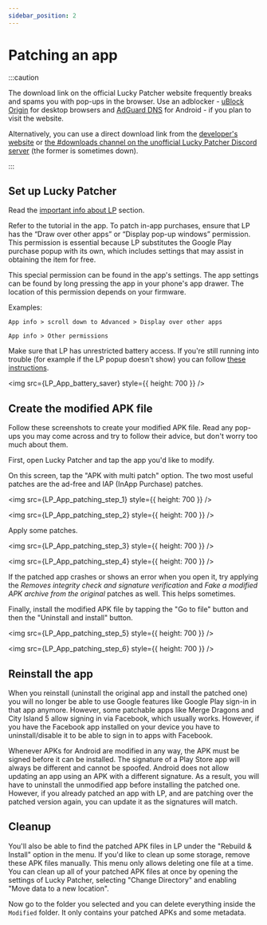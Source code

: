 ```yaml
---
sidebar_position: 2
---
```



# Patching an app

:::caution

The download link on the official Lucky Patcher website frequently breaks and spams you with pop-ups in the browser. Use an adblocker - [uBlock Origin](https://ublockorigin.com) for desktop browsers and [AdGuard DNS](https://adguard-dns.io/en/public-dns.html) for Android - if you plan to visit the website.

Alternatively, you can use a direct download link from the [developer's website](http://chelpus.com/luckypatcher/LuckyPatcherInstaller.apk) or [the #downloads channel on the unofficial Lucky Patcher Discord server](https://discord.gg/RS5ddYf7mw) (the former is sometimes down).

:::

## Set up Lucky Patcher

Read the [important info about LP](/docs/lp-info.md) section.

Refer to the tutorial in the app. To patch in-app purchases, ensure that LP has the “Draw over other apps” or “Display pop-up windows” permission. This permission is essential because LP substitutes the Google Play purchase popup with its own, which includes settings that may assist in obtaining the item for free.

This special permission can be found in the app's settings. The app settings can be found by long pressing the app in your phone's app drawer. The location of this permission depends on your firmware.

Examples:

`App info > scroll down to Advanced > Display over other apps`

`App info > Other permissions`

Make sure that LP has unrestricted battery access. If you're still running into trouble (for example if the LP popup doesn't show) you can follow [these instructions](https://dontkillmyapp.com/).

<img src={LP_App_battery_saver} style={{ height: 700 }} />

## Create the modified APK file

Follow these screenshots to create your modified APK file. Read any pop-ups you may come across and try to follow their advice, but don't worry too much about them.

First, open Lucky Patcher and tap the app you'd like to modify.

On this screen, tap the "APK with multi patch" option. The two most useful patches are the ad-free and IAP (InApp Purchase) patches.

<img src={LP_App_patching_step_1} style={{ height: 700 }} />

<Box m={2} display="inline" />

<img src={LP_App_patching_step_2} style={{ height: 700 }} />

Apply some patches.

<img src={LP_App_patching_step_3} style={{ height: 700 }} />

<Box m={2} display="inline" />

<img src={LP_App_patching_step_4} style={{ height: 700 }} />

If the patched app crashes or shows an error when you open it, try applying the _Removes integrity check and signature verification_ and _Fake a modified APK archive from the original_ patches as well. This helps sometimes.

Finally, install the modified APK file by tapping the "Go to file" button and then the "Uninstall and install" button.

<img src={LP_App_patching_step_5} style={{ height: 700 }} />

<Box m={2} display="inline" />

<img src={LP_App_patching_step_6} style={{ height: 700 }} />

## Reinstall the app

When you reinstall (uninstall the original app and install the patched one) you will no longer be able to use Google features like Google Play sign-in in that app anymore. However, some patchable apps like Merge Dragons and City Island 5 allow signing in via Facebook, which usually works. However, if you have the Facebook app installed on your device you have to uninstall/disable it to be able to sign in to apps with Facebook.

Whenever APKs for Android are modified in any way, the APK must be signed before it can be installed. The signature of a Play Store app will always be different and cannot be spoofed. Android does not allow updating an app using an APK with a different signature. As a result, you will have to uninstall the unmodified app before installing the patched one. However, if you already patched an app with LP, and are patching over the patched version again, you can update it as the signatures will match.

## Cleanup

You'll also be able to find the patched APK files in LP under the "Rebuild & Install" option in the menu. If you'd like to clean up some storage, remove these APK files manually. This menu only allows deleting one file at a time. You can clean up all of your patched APK files at once by opening the settings of Lucky Patcher, selecting "Change Directory" and enabling "Move data to a new location". 

Now go to the folder you selected and you can delete everything inside the `Modified` folder. It only contains your patched APKs and some metadata.
